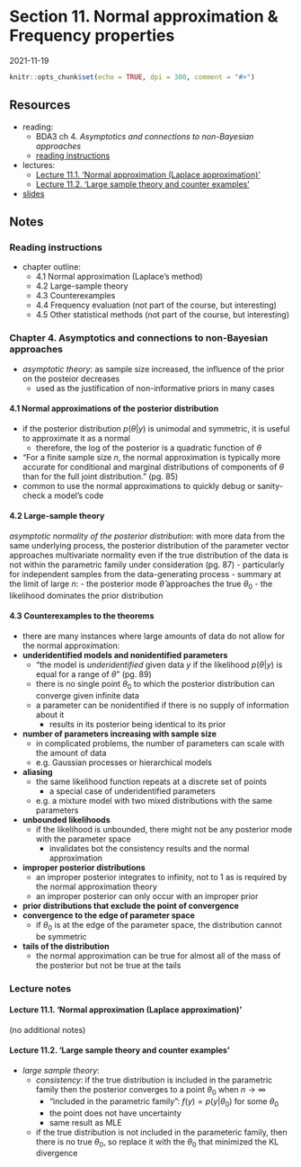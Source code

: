 # Section 11. Normal approximation & Frequency properties

2021-11-19

```r
knitr::opts_chunk$set(echo = TRUE, dpi = 300, comment = "#>")
```

## Resources

- reading:
  - BDA3 ch 4. *Asymptotics and connections to non-Bayesian approaches*
  - [reading instructions](../reading-instructions/BDA3_ch04_reading-instructions.pdf)
- lectures:
  - [Lecture 11.1. 'Normal approximation (Laplace approximation)'](https://aalto.cloud.panopto.eu/Panopto/Pages/Viewer.aspx?id=e22fedc7-9fd3-4d1e-8318-ab1000ca45a4)
  - [Lecture 11.2. 'Large sample theory and counter examples'](https://aalto.cloud.panopto.eu/Panopto/Pages/Viewer.aspx?id=a8e38a95-a944-4f3d-bf95-ab1000dbdf73)
- [slides](../slides/slides_ch04.pdf)

## Notes

### Reading instructions

- chapter outline:
  - 4.1 Normal approximation (Laplace’s method)
  - 4.2 Large-sample theory
  - 4.3 Counterexamples
  - 4.4 Frequency evaluation (not part of the course, but interesting)
  - 4.5 Other statistical methods (not part of the course, but interesting)

### Chapter 4. Asymptotics and connections to non-Bayesian approaches

- *asymptotic theory*: as sample size increased, the influence of the prior on the posteior decreases
  - used as the justification of non-informative priors in many cases

#### 4.1 Normal approximations of the posterior distribution {-}

- if the posterior distribution $p(\theta|y)$ is unimodal and symmetric, it is useful to approximate it as a normal
  - therefore, the log of the posterior is a quadratic function of $\theta$
- "For a finite sample size $n$, the normal approximation is typically more accurate for conditional and marginal distributions of components of $\theta$ than for the full joint distribution." (pg. 85)
- common to use the normal approximations to quickly debug or sanity-check a model's code

#### 4.2 Large-sample theory {-}

*asymptotic normality of the posterior distribution*: with more data from the same underlying process, the posterior distribution of the parameter vector approaches multivariate normality even if the true distribution of the data is not within the parametric family under consideration (pg. 87)
  - particularly for independent samples from the data-generating process
- summary at the limit of large $n$:
  - the posterior mode $\hat\theta$ approaches the true $\theta_0$
  - the likelihood dominates the prior distribution

#### 4.3 Counterexamples to the theorems {-}

- there are many instances where large amounts of data do not allow for the normal approximation:
- **underidentified models and nonidentified parameters**
  - "the model is *underidentified* given data $y$ if the likelihood $p(\theta|y)$ is equal for a range of $\theta$" (pg. 89)
  - there is no single point $\theta_0$ to which the posterior distribution can converge given infinite data
  - a parameter can be nonidentified if there is no supply of information about it
    - results in its posterior being identical to its prior
- **number of parameters increasing with sample size**
  - in complicated problems, the number of parameters can scale with the amount of data
  - e.g. Gaussian processes or hierarchical models
- **aliasing**
  - the same likelihood function repeats at a discrete set of points
    - a special case of underidentified parameters
  - e.g. a mixture model with two mixed distributions with the same parameters
- **unbounded likelihoods**
  - if the likelihood is unbounded, there might not be any posterior mode with the parameter space
    - invalidates bot the consistency results and the normal approximation
- **improper posterior distributions**
  - an improper posterior integrates to infinity, not to 1 as is required by the normal approximation theory
  - an improper posterior can only occur with an improper prior
- **prior distributions that exclude the point of convergence**
- **convergence to the edge of parameter space**
  - if $\theta_0$ is at the edge of the parameter space, the distribution cannot be symmetric
- **tails of the distribution**
  - the normal approximation can be true for almost all of the mass of the posterior but not be true at the tails

### Lecture notes

#### Lecture 11.1. 'Normal approximation (Laplace approximation)' {-}

(no additional notes)

#### Lecture 11.2. 'Large sample theory and counter examples' {-}

- *large sample theory*:
  - *consistency*: if the true distribution is included in the parametric family then the posterior converges to a point $\theta_0$ when $n \rightarrow \infty$
    - "included in the parametric family": $f(y) = p(y|\theta_0)$ for some $\theta_0$
    - the point does not have uncertainty
    - same result as MLE
  - if the true distribution is not included in the parameteric family, then there is no true $\theta_0$, so replace it with the $\theta_0$ that minimized the KL divergence

